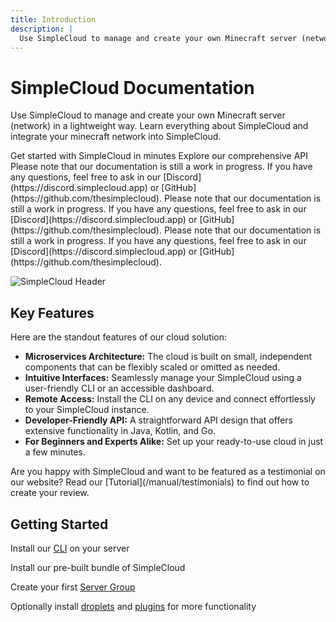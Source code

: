 ```yaml
---
title: Introduction
description: |
  Use SimpleCloud to manage and create your own Minecraft server (network) in a lightweight way. Learn everything about SimpleCloud and integrate your minecraft network into SimpleCloud.
---
```


# SimpleCloud Documentation

Use SimpleCloud to manage and create your own Minecraft server (network) in a lightweight way. Learn everything about SimpleCloud and integrate your minecraft network into SimpleCloud.

<Cards>
  <Card title="Quickstart" href="/manual/quickstart">
    Get started with SimpleCloud in minutes
  </Card>
  <Card title="API Documentation" href="/manual/api">
    Explore our comprehensive API
  </Card>
</Cards>

<Callout>
  Please note that our documentation is still a work in progress. If you have
  any questions, feel free to ask in our
  [Discord](https://discord.simplecloud.app) or
  [GitHub](https://github.com/thesimplecloud).
</Callout>

<Callout type="warn">
  Please note that our documentation is still a work in progress. If you have
  any questions, feel free to ask in our
  [Discord](https://discord.simplecloud.app) or
  [GitHub](https://github.com/thesimplecloud).
</Callout>

<Callout type="error">
  Please note that our documentation is still a work in progress. If you have
  any questions, feel free to ask in our
  [Discord](https://discord.simplecloud.app) or
  [GitHub](https://github.com/thesimplecloud).
</Callout>

![SimpleCloud Header](https://github.com/simplecloudapp/branding/blob/main/images/header.png?raw=true)

## Key Features

Here are the standout features of our cloud solution:

- **Microservices Architecture:** The cloud is built on small, independent components that can be flexibly scaled or omitted as needed.
- **Intuitive Interfaces:** Seamlessly manage your SimpleCloud using a user-friendly CLI or an accessible dashboard.
- **Remote Access:** Install the CLI on any device and connect effortlessly to your SimpleCloud instance.
- **Developer-Friendly API:** A straightforward API design that offers extensive functionality in Java, Kotlin, and Go.
- **For Beginners and Experts Alike:** Set up your ready-to-use cloud in just a few minutes.

<Callout>
  Are you happy with SimpleCloud and want to be featured as a testimonial on our
  website? Read our [Tutorial](/manual/testimonials) to find out how to create
  your review.
</Callout>

## Getting Started

<Steps>

<Step title="Install our CLI">

Install our [CLI](/manual/cli) on your server

</Step>

<Step title="Install SimpleCloud">

Install our pre-built bundle of SimpleCloud

</Step>

<Step title="Create Server Group">

Create your first [Server Group](/manual/resources/server-group)

</Step>

<Step title="Add Extensions">

Optionally install [droplets](/manual/droplet) and [plugins](/manual/plugin) for more functionality

</Step>

</Steps>
